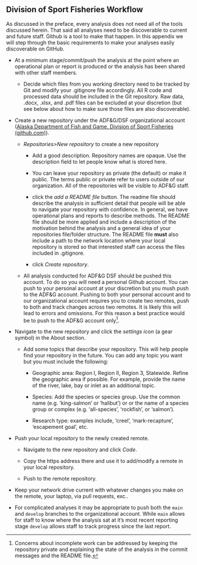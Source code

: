## Division of Sport Fisheries Workflow {#sec-workflow}

As discussed in the preface, every analysis does not need all of the tools discussed herein. That said all analyses need to be discoverable to current and future staff. Github is a tool to make that happen. In this appendix we will step through the basic requirements to make your analyses easily discoverable on GitHub.

-   At a minimum stage/commit/push the analysis at the point where an operational plan or report is produced or the analysis has been shared with other staff members.

    -   Decide which files from you working directory need to be tracked by Git and modify your .gitignore file accordingly. All R code and processed data should be included in the Git repository. Raw data, .docx, .xlsx, and .pdf files can be excluded at your discretion (but see below about how to make sure those files are also discoverable).

-   Create a new repository under the ADF&G/DSF organizational account ([Alaska Department of Fish and Game, Division of Sport Fisheries (github.com)](https://github.com/ADFG-DSF)).

    -   *Repositories\>New repository* to create a new repository

        -   Add a good description. Repository names are opaque. Use the description field to let people know what is stored here.

        -   You can leave your repository as private (the default) or make it public. The terms public or private refer to users outside of our organization. All of the repositories will be visible to ADF&G staff.

        -   click the *add a README file* button. The readme file should describe the analysis in sufficient detail that people will be able to navigate your repository with confidence. In general, we have operational plans and reports to describe methods. The README file should be more applied and include a description of the motivation behind the analysis and a general idea of your repositories file/folder structure. The README file **must** also include a path to the network location where your local repository is stored so that interested staff can access the files included in .gitignore.

        -   click *Create repository*.

    -   All analysis conducted for ADF&G DSF should be pushed this account. To do so you will need a personal Github account. You can push to your personal account at your discretion but you mush push to the ADF&G account. Pushing to both your personal account and to our organizational account requires you to create two remotes, push to both and track changes across two remotes. It is likely this will lead to errors and omissions. For this reason a best practice would be to push to the ADF&G account only[^workflow-1].

-   Navigate to the new repository and click the *settings icon* (a gear symbol) in the About section.

    -   Add some topics that describe your repository. This will help people find your repository in the future. You can add any topic you want but you must include the following:

        -   Geographic area: Region I, Region II, Region 3, Statewide. Refine the geographic area if possible. For example, provide the name of the river, lake, bay or inlet as an additional topic.

        -   Species: Add the species or species group. Use the common name (e.g. 'king-salmon' or 'halibut') or or the name of a species group or complex (e.g. 'all-species', 'rockfish', or 'salmon').

        -   Research type: examples include, 'creel', 'mark-recapture', 'escapement goal', etc.

-   Push your local repository to the newly created remote.

    -   Navigate to the new repository and click *Code*.

    -   Copy the https address there and use it to add/modify a remote in your local repository.

    -   Push to the remote repository.

-   Keep your network drive current with whatever changes you make on the remote, your laptop, via pull requests, exc..

-   For complicated analyses it may be appropriate to push both the `main` and `develop` branches to the organizational account. While `main` allows for staff to know where the analysis sat at it's most recent reporting stage `develop` allows staff to track progress since the last report.

[^workflow-1]: Concerns about incomplete work can be addressed by keeping the repository private and explaining the state of the analysis in the commit messages and the README file.
